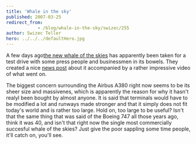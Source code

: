 ```yaml
---
title: 'Whale in the sky'
published: 2007-03-25
redirect_from: 
            - /blog/whale-in-the-sky/swizec/255
author: Swizec Teller
hero: ../../../defaultHero.jpg
---
```

A few days ago[the new whale of the skies](http://en.wikipedia.org/wiki/Airbus_A380) has apparently been taken for a test drive with some press people and businessmen in its bowels. They created a nice [news post](http://www.popularmechanics.com/blogs/science_news/4213543.html) about it accompanied by a rather impressive video of what went on.

The biggest concern surrounding the Airbus A380 right now seems to be its sheer size and massivenes, which is apparently the reason for why it hasn't realyl been bought by almost anyone. It is said that terminals would have to be modified a lot and runways made stronger and that it simply does not fit today's world and is rather too large. Hold on, too large to be useful? Isn't that the same thing that was said of the Boeing 747 all those years ago, think it was 40, and isn't that right now the single most commercially succesful whale of the skies? Just give the poor sappling some time people, it'll catch on, you'll see.